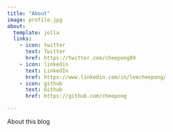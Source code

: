 ```yaml
---
title: "About"
image: profile.jpg
about:
  template: jolla
  links:
    - icon: twitter
      text: Twitter
      href: https://twitter.com/cheepong89
    - icon: linkedin
      text: LinkedIn
      href: https://www.linkedin.com/in/leecheepong/
    - icon: github
      text: Github
      href: https://github.com/cheepong

---
```


About this blog
